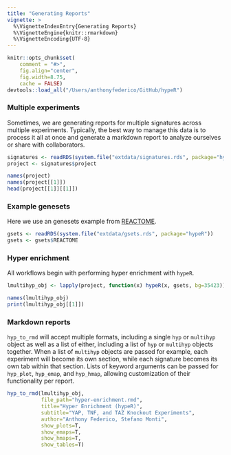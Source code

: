 ```yaml
---
title: "Generating Reports"
vignette: >
  %\VignetteIndexEntry{Generating Reports}
  %\VignetteEngine{knitr::rmarkdown}
  %\VignetteEncoding{UTF-8}
---
```


```r
knitr::opts_chunk$set(
    comment = "#>",
    fig.align="center",
    fig.width=8.75,
    cache = FALSE)
devtools::load_all("/Users/anthonyfederico/GitHub/hypeR")
```

### Multiple experiments
Sometimes, we are generating reports for multiple signatures across multiple experiments. Typically, the best way to manage this data is to process it all at once and generate a markdown report to analyze ourselves or share with collaborators.
```r

signatures <- readRDS(system.file("extdata/signatures.rds", package="hypeR"))
project <- signatures$project

```

```r

names(project)
names(project[[1]])
head(project[[1]][[1]])

```

### Example genesets
Here we use an genesets example from [REACTOME](https://reactome.org/).
```r

gsets <- readRDS(system.file("extdata/gsets.rds", package="hypeR"))
gsets <- gsets$REACTOME

```

### Hyper enrichment
All workflows begin with performing hyper enrichment with `hypeR`.
```r

lmultihyp_obj <- lapply(project, function(x) hypeR(x, gsets, bg=35423))

```

```r

names(lmultihyp_obj)
print(lmultihyp_obj[[1]])

```

### Markdown reports
`hyp_to_rmd` will accept multiple formats, including a single `hyp` or `multihyp` object as well as a list of either, including a list of `hyp` or `multihyp` objects together. When a list of `multihyp` objects are passed for example, each experiment will become its own section, while each signature becomes its own tab within that section. Lists of keyword arguments can be passed for `hyp_plot`, `hyp_emap`, and `hyp_hmap`, allowing customization of their functionality per report.
```r

hyp_to_rmd(lmultihyp_obj,
           file_path="hyper-enrichment.rmd",
           title="Hyper Enrichment (hypeR)",
           subtitle="YAP, TNF, and TAZ Knockout Experiments",
           author="Anthony Federico, Stefano Monti",
           show_plots=T,
           show_emaps=T,
           show_hmaps=T,
           show_tables=T)

```
